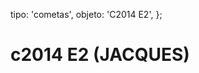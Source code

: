 
  tipo: 'cometas',
  objeto: 'C2014 E2',
};

# c2014 E2 (JACQUES)

<Imagen
  src="registro/c2014-e2_20140910_c2014e2_20140910_i88.jpg"
  fecha="20140910"
/>

<Imagen
  src="registro/c2014-e2_20140910_c2014e2i_20140910_i881.jpg"
  fecha="20140910"
/>

<Imagen
  src="registro/c2014-e2_20140828_c2014e2_20140828_i88.jpg"
  fecha="20140828"
/>

<Imagen
  src="registro/c2014-e2_20140827_c2014e2inv_20140828_i88.jpg"
  fecha="20140827"
/>

<Imagen
  src="registro/c2014-e2_20140807_c2014e2_20140807_i88.jpg"
  fecha="20140807"
/>

<Imagen
  src="registro/c2014-e2_20140807_c2014e2inv_20140807_i88.jpg"
  fecha="20140807"
/>

<Imagen
  src="registro/c2014-e2_20140729_c2014e2_20140729_i882.jpg"
  fecha="20140729"
/>

<Imagen
  src="registro/c2014-e2_20140729_c2014e2_20140729_i88inver2.jpg"
  fecha="20140729"
/>